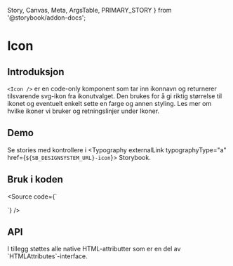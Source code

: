   Story,
  Canvas,
  Meta,
  ArgsTable,
  PRIMARY_STORY
} from '@storybook/addon-docs';

<Meta title="Design system/Icon/API" component={Icon} />

# Icon

<ComponentLinkRow
  docsHref="https://design.domstol.no/987b33f71/p/45ee25-icon"
  githubHref="https://github.com/domstolene/designsystem/tree/master/components/src/components/Icon"
/>

## Introduksjon

`<Icon />` er en code-only komponent som tar inn ikonnavn og returnerer tilsvarende svg-ikon fra <Typography typographyType='a' href='https://domstolene.github.io/designsystem/?path=/story/icons-overview--overview'>ikonutvalget</Typography>. Den brukes for å gi riktig størrelse til ikonet og eventuelt enkelt sette en farge og annen styling. Les mer om hvilke ikoner vi bruker og retningslinjer under <Typography typographyType='a' href='https://design.domstol.no/987b33f71/p/4046f8-ikoner/b/60d80f'>Ikoner</Typography>.

## Demo

<Canvas>
  <Story id="design-system-icon--overview" />
</Canvas>

<Canvas>
  <Story id="design-system-icon--default" />
</Canvas>

Se stories med kontrollere i <Typography externalLink typographyType="a" href={`${SB_DESIGNSYSTEM_URL}-icon`}> Storybook</Typography>.

## Bruk i koden

<Source code={`

<Icon iconName="close" />
`} />

## API

<ArgsTable story={PRIMARY_STORY} />
I tillegg støttes alle native HTML-attributter som er en del av `HTMLAttributes<HTMLSVGElement>`-interface.
